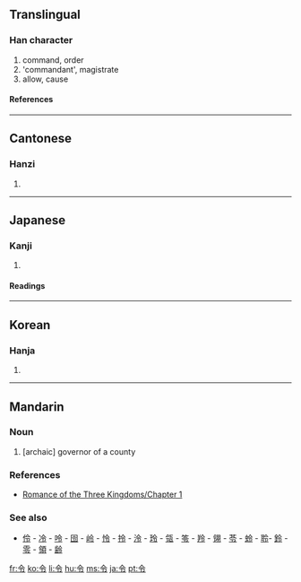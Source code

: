 {{see|令}}

==Translingual==
===Han character===
{{Han char|rn=9|rad=人|as=03|sn=5|four=8030<sub>7</sub>|canj=人戈弓戈 (OINI)}}
# command, order
# 'commandant', magistrate
# allow, cause
====References====
{{Han ref|kx=0093.120|dkj=00387|dj=0198.010|hdz=10111.100|uh=4EE4|ud=20196|bh=A54F|bd=42319}}
----
==Cantonese==
===Hanzi===
{{yue-hanzi|jyut=|y=lim1, ling6}}
# {{defn|Cantonese}}
----

==Japanese==
===Kanji===
{{ja-kanji|grade=4|rs=人03}}
# {{defn|Japanese}}
====Readings====
{{ja-readings|on=[[れい]] (rei), [[りょう]] (ryō)|kun=[[いいつけ]] (iitsuke), [[おさ]] (osa)}}

----
==Korean==
===Hanja===
{{ko-hanja|hangeul=령|rv=ryeong|mr=ryŏng}}
# {{defn|Korean}}

----
==Mandarin==
===Noun===
{{cmn-noun|ts|pin=lìng|pint=ling4|rs=人03}}

# [archaic] governor of a county

===References===
*[[s:Romance of the Three Kingdoms/Chapter 1#23|Romance of the Three Kingdoms/Chapter 1]]

===See also===
*[[伶]] - [[冷]] - [[呤]] - [[囹]] - [[岭]] - [[怜]] - [[拎]] - [[泠]] - [[玲]] - [[瓴]] - [[笭]] - [[羚]] - [[翎]] - [[苓]] - [[蛉]] - [[聆]]- [[鈴]] - [[零]] - [[領]] - [[齢]]

[[fr:令]]
[[ko:令]]
[[li:令]]
[[hu:令]]
[[ms:令]]
[[ja:令]]
[[pt:令]]